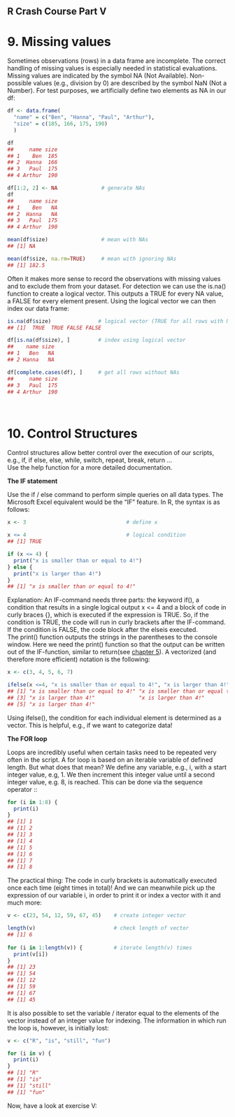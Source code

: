 ::: {#main .site-main role="main"}
::: entry-header
# R Crash Course Part V {#r-crash-course-part-v .entry-title}
:::

::: entry-content

# 9. Missing values

Sometimes observations (rows) in a data frame are incomplete. The correct handling of missing values is especially needed in statistical evaluations. Missing values are indicated by the symbol [NA]{.crayon-inline} (Not Available). Non-possible values (e.g., division by 0) are described by the symbol [NaN]{.crayon-inline} (Not a Number). For test purposes, we artificially define two elements as [NA]{.crayon-inline} in our [df]{.crayon-inline}:

``` r
df <- data.frame(
  "name" = c("Ben", "Hanna", "Paul", "Arthur"), 
  "size" = c(185, 166, 175, 190)
  )

df
##     name size
## 1    Ben  185
## 2  Hanna  166
## 3   Paul  175
## 4 Arthur  190

df[1:2, 2] <- NA              # generate NAs
df
##     name size
## 1    Ben   NA
## 2  Hanna   NA
## 3   Paul  175
## 4 Arthur  190

mean(df$size)                 # mean with NAs
## [1] NA

mean(df$size, na.rm=TRUE)     # mean with ignoring NAs
## [1] 182.5
```

Often it makes more sense to record the observations with missing values and to exclude them from your dataset. For detection we can use the [is.na()]{.crayon-inline} function to create a logical vector. This outputs a TRUE for every NA value, a FALSE for every element present. Using the logical vector we can then index our data frame:

``` r
is.na(df$size)               # logical vector (TRUE for all rows with NAs)
## [1]  TRUE  TRUE FALSE FALSE

df[is.na(df$size), ]         # index using logical vector
##    name size
## 1   Ben   NA
## 2 Hanna   NA

df[complete.cases(df), ]     # get all rows without NAs
##     name size
## 3   Paul  175
## 4 Arthur  190
```

\

# 10. Control Structures

Control structures allow better control over the execution of our scripts, e.g., [if]{.crayon-inline}, [if else]{.crayon-inline}, [else]{.crayon-inline}, [while]{.crayon-inline}, [switch]{.crayon-inline}, [repeat]{.crayon-inline}, [break]{.crayon-inline}, [return]{.crayon-inline} ...\
Use the help function for a more detailed documentation.

**The IF statement**

Use the if / else command to perform simple queries on all data types. The Microsoft Excel equivalent would be the "IF" feature. In R, the syntax is as follows:

``` r
x <- 3                                # define x

x <= 4                                # logical condition
## [1] TRUE

if (x <= 4) {
  print("x is smaller than or equal to 4!")    
} else {
  print("x is larger than 4!")        
}
## [1] "x is smaller than or equal to 4!"
```

Explanation: An IF-command needs three parts: the keyword [if()]{.crayon-inline}, a condition that results in a single logical output [x \<= 4]{.crayon-inline} and a block of code in curly braces [{}]{.crayon-inline}, which is executed if the expression is TRUE. So, if the condition is TRUE, the code will run in curly brackets after the IF-command. If the condition is FALSE, the code block after the [else]{.crayon-inline}is executed.\
The [print()]{.crayon-inline} function outputs the strings in the parentheses to the console window. Here we need the [print()]{.crayon-inline} function so that the output can be written out of the IF-function, similar to [return]{.crayon-inline}(see [chapter 5](https://blogs.fu-berlin.de/reseda/r-crash-course/#ch5)). A vectorized (and therefore more efficient) notation is the following:

``` r
x <- c(3, 4, 5, 6, 7)                                

ifelse(x <=4, "x is smaller than or equal to 4!", "x is larger than 4!")
## [1] "x is smaller than or equal to 4!" "x is smaller than or equal to 4!"
## [3] "x is larger than 4!"              "x is larger than 4!"             
## [5] "x is larger than 4!"
```

Using [ifelse()]{.crayon-inline}, the condition for each individual element is determined as a vector. This is helpful, e.g., if we want to categorize data!

**The FOR loop**

Loops are incredibly useful when certain tasks need to be repeated very often in the script. A for loop is based on an iterable variable of defined length. But what does that mean? We define any variable, e.g., [i]{.crayon-inline}, with a start integer value, e.g, 1. We then increment this integer value until a second integer value, e.g. 8, is reached. This can be done via the sequence operator [:]{.crayon-inline}:

``` r
for (i in 1:8) {
  print(i)
}
## [1] 1
## [1] 2
## [1] 3
## [1] 4
## [1] 5
## [1] 6
## [1] 7
## [1] 8
```

The practical thing: The code in curly brackets is automatically executed once each time (eight times in total)! And we can meanwhile pick up the expression of our variable [i]{.crayon-inline}, in order to print it or index a vector with it and much more:

``` r
v <- c(23, 54, 12, 59, 67, 45)    # create integer vector

length(v)                         # check length of vector
## [1] 6
  
for (i in 1:length(v)) {          # iterate length(v) times
  print(v[i])
}
## [1] 23
## [1] 54
## [1] 12
## [1] 59
## [1] 67
## [1] 45
```

It is also possible to set the variable / iterator equal to the elements of the vector instead of an integer value for indexing. The information in which run the loop is, however, is initially lost:

``` r
v <- c("R", "is", "still", "fun")    

for (i in v) {
  print(i)
}
## [1] "R"
## [1] "is"
## [1] "still"
## [1] "fun"
```

Now, have a look at exercise V:
:::
:::
